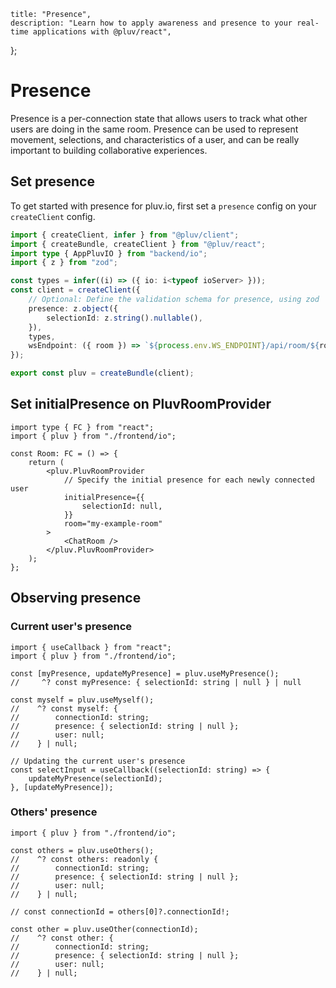     title: "Presence",
    description: "Learn how to apply awareness and presence to your real-time applications with @pluv/react",
};

# Presence

Presence is a per-connection state that allows users to track what other users are doing in the same room. Presence can be used to represent movement, selections, and characteristics of a user, and can be really important to building collaborative experiences.

## Set presence

To get started with presence for pluv.io, first set a `presence` config on your `createClient` config.

```ts
import { createClient, infer } from "@pluv/client";
import { createBundle, createClient } from "@pluv/react";
import type { AppPluvIO } from "backend/io";
import { z } from "zod";

const types = infer((i) => ({ io: i<typeof ioServer> }));
const client = createClient({
    // Optional: Define the validation schema for presence, using zod
    presence: z.object({
        selectionId: z.string().nullable(),
    }),
    types,
    wsEndpoint: ({ room }) => `${process.env.WS_ENDPOINT}/api/room/${room}`,
});

export const pluv = createBundle(client);
```

## Set initialPresence on PluvRoomProvider

```tsx
import type { FC } from "react";
import { pluv } from "./frontend/io";

const Room: FC = () => {
    return (
        <pluv.PluvRoomProvider
            // Specify the initial presence for each newly connected user
            initialPresence={{
                selectionId: null,
            }}
            room="my-example-room"
        >
            <ChatRoom />
        </pluv.PluvRoomProvider>
    );
};
```

## Observing presence

### Current user's presence

```tsx
import { useCallback } from "react";
import { pluv } from "./frontend/io";

const [myPresence, updateMyPresence] = pluv.useMyPresence();
//     ^? const myPresence: { selectionId: string | null } | null

const myself = pluv.useMyself();
//    ^? const myself: {
//        connectionId: string;
//        presence: { selectionId: string | null };
//        user: null;
//    } | null;

// Updating the current user's presence
const selectInput = useCallback((selectionId: string) => {
    updateMyPresence(selectionId);
}, [updateMyPresence]);
```

### Others' presence

```tsx
import { pluv } from "./frontend/io";

const others = pluv.useOthers();
//    ^? const others: readonly {
//        connectionId: string;
//        presence: { selectionId: string | null };
//        user: null;
//    } | null;

// const connectionId = others[0]?.connectionId!;

const other = pluv.useOther(connectionId);
//    ^? const other: {
//        connectionId: string;
//        presence: { selectionId: string | null };
//        user: null;
//    } | null;
```

